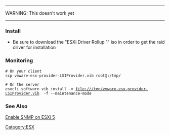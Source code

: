 ----
WARNING: This doesn't work yet
----



=== Install ===
* Be sure to download the "ESXi Driver Rollup 1" iso in order to get the raid driver for installation

=== Monitoring ===
 # On your client
 scp vmware-esx-provider-LSIProvider.vib root@<server>:/tmp/

 # On the server
 esxcli software vib install -v file:///tmp/vmware-esx-provider-LSIProvider.vib  -f --maintenance-mode

=== See Also ===
[[Enable SNMP on ESXi 5]]

[[Category:ESX]]